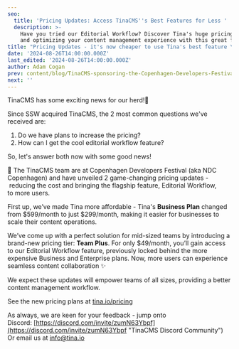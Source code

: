 ```yaml
---
seo:
  title: 'Pricing Updates: Access TinaCMS''s Best Features for Less '
  description: >-
    Have you tried our Editorial Workflow? Discover Tina's huge pricing update
    and optimizing your content management experience with this great feature
title: "Pricing Updates - it's now cheaper to use Tina's best feature \U0001F451"
date: '2024-08-26T14:00:00.000Z'
last_edited: '2024-08-26T14:00:00.000Z'
author: Adam Cogan
prev: content/blog/TinaCMS-sponsoring-the-Copenhagen-Developers-Festival.mdx
next: ''
---
```


<Youtube embedSrc="https://www.youtube.com/embed/RcR284ieUj0" />

TinaCMS has some exciting news for our herd!🦙

Since SSW acquired TinaCMS, the 2 most common questions we've received are:

1. Do we have plans to increase the pricing?
2. How can I get the cool editorial workflow feature?

So, let's answer both now with some good news!  

🎉 The TinaCMS team are at Copenhagen Developers Festival (aka NDC Copenhagen) and have unveiled 2 game-changing pricing updates - reducing the cost and bringing the flagship feature, Editorial Workflow, to more users.

First up, we’ve made Tina more affordable - Tina's **Business Plan** changed from $599/month to just $299/month, making it easier for businesses to scale their content operations.

We’ve come up with a perfect solution for mid-sized teams by introducing a brand-new pricing tier: **Team Plus**.
For only $49/month, you’ll gain access to our Editorial Workflow feature, previously locked behind the more expensive Business and Enterprise plans.
Now, more users can experience seamless content collaboration ✨

We expect these updates will empower teams of all sizes, providing a better content management workflow.

See the new pricing plans at [tina.io/pricing](https://tina.io/pricing/ "TinaCMS Pricing")

As always, we are keen for your feedback - jump onto Discord: [https://discord.com/invite/zumN63Ybpf](https://discord.com/invite/zumN63Ybpf "TinaCMS Discord Community")
Or email us at [info@tina.io](mailto\:info@tina.io)
